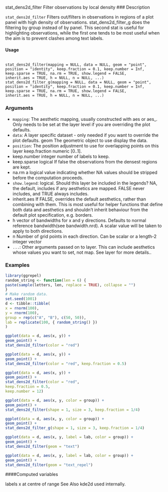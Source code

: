
stat_dens2d_filter Filter observations by local density
### Description

``stat_dens2d_filter`` Filters out/filters in observations in regions of a plot panel with high density
of observations. stat_dens2d_filter_g does the filtering by group instead of by panel. This
second stat is useful for highlighting observations, while the first one tends to be most useful when
the aim is to prevent clashes among text labels.

#### Usage 
<pre><code>
stat_dens2d_filter(mapping = NULL, data = NULL, geom = "point",
position = "identity", keep.fraction = 0.1, keep.number = Inf,
keep.sparse = TRUE, na.rm = TRUE, show.legend = FALSE,
inherit.aes = TRUE, h = NULL, n = NULL, ...)
stat_dens2d_filter_g(mapping = NULL, data = NULL, geom = "point",
position = "identity", keep.fraction = 0.1, keep.number = Inf,
keep.sparse = TRUE, na.rm = TRUE, show.legend = FALSE,
inherit.aes = TRUE, h = NULL, n = NULL, ...)
</code></pre>


### Arguments

* ``mapping``: The aesthetic mapping, usually constructed with aes or aes_. Only needs to be
set at the layer level if you are overriding the plot defaults.
* ``data ``: A layer specific dataset - only needed if you want to override the plot defaults.
geom The geometric object to use display the data.
* ``position``: The position adjustment to use for overlapping points on this layer
keep.fraction numeric [0..1].
* keep.number integer number of labels to keep.
* keep.sparse logical If false the observations from the densest regions are kept.
* na.rm a logical value indicating whether NA values should be stripped before the computation proceeds.
* ``show.legend ``: logical. Should this layer be included in the legends? NA, the default, includes if
any aesthetics are mapped. FALSE never includes, and TRUE always includes.
* inherit.aes If FALSE, overrides the default aesthetics, rather than combining with them. This is most useful for helper functions that define both data and aesthetics and shouldn’t inherit behaviour from the default plot specification, e.g. borders.
* h vector of bandwidths for x and y directions. Defaults to normal reference bandwidth(see bandwidth.nrd). A scalar value will be taken to apply to both directions.
* n Number of grid points in each direction. Can be scalar or a length-2 integer
vector
* ``...``:   Other arguments passed on to layer. This can include aesthetics whose values
you want to set, not map. See layer for more details..


### Examples 
```r
library(ggrepel)
random_string <- function(len = 6) {
paste(sample(letters, len, replace = TRUE), collapse = "")
}
# Make random data.
set.seed(1001)
d <- tibble::tibble(
x = rnorm(100),
y = rnorm(100),
group = rep(c("A", "B"), c(50, 50)),
lab = replicate(100, { random_string() })
)
```
```r
ggplot(data = d, aes(x, y)) +
geom_point() +
stat_dens2d_filter(color = "red")
```
```r
ggplot(data = d, aes(x, y)) +
geom_point() +
stat_dens2d_filter(color = "red", keep.fraction = 0.5)
```
```r
ggplot(data = d, aes(x, y)) +
geom_point() +
stat_dens2d_filter(color = "red",
keep.fraction = 0.5,
keep.number = 12)
```
```r
ggplot(data = d, aes(x, y, color = group)) +
geom_point() +
stat_dens2d_filter(shape = 1, size = 3, keep.fraction = 1/4)
```
```r
ggplot(data = d, aes(x, y, color = group)) +
geom_point() +
stat_dens2d_filter_g(shape = 1, size = 3, keep.fraction = 1/4)
```
```r
ggplot(data = d, aes(x, y, label = lab, color = group)) +
geom_point() +
stat_dens2d_filter(geom = "text")
```
```r
ggplot(data = d, aes(x, y, label = lab, color = group)) +
geom_point() +
stat_dens2d_filter(geom = "text_repel")
```
####Computed variables

labels x at centre of range
See Also
kde2d used internally.
